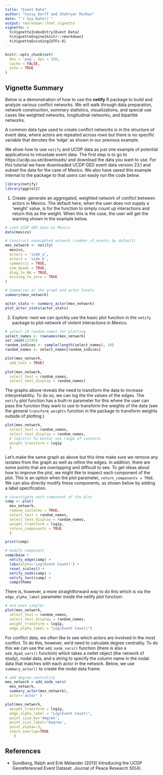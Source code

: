 ```yaml
---
title: "Event Data"
author: "Cassy Dorff and Shahryar Minhas"
date: "`r Sys.Date()`"
output: rmarkdown::html_vignette
vignette: >
  %\VignetteIndexEntry{Event Data}
  %\VignetteEngine{knitr::rmarkdown}
  %\VignetteEncoding{UTFs-8}
---
```


```r
knitr::opts_chunk$set(
  dev = 'png', dpi = 150,
  cache = FALSE,
  echo = TRUE
)
```

##  Vignette Summary 

Below is a demonstration of how to use the **netify** R package to build and analyze various conflict networks. We will walk through data preparation, network construction, summary statistics, visualizations, and special use cases like weighted networks, longitudinal networks, and bipartite networks.

A common data type used to create conflict networks is in the structure of event data, where actors are repeated across rows but there is no specific variable that denotes the 'edge' as shown in our previous example.

We show how to use `netify` and UCDP data as just one example of potential applications to intrastate event data. The first step is to go to https://ucdp.uu.se/downloads/ and download the data you want to use. For this tutorial we have downloaded UCDP GED event data version 23.1 and subset the data for the case of Mexico. We also have saved this example internal to the package to that users can easily run the code below.


```r
library(netify)
library(ggplot2)
```

(1) Create: generate an aggregated, weighted network of conflict between actors in Mexico. The default here, when the user does not supply a 'weight' value, is for the function to simply count up interactions and return this as the weight. When this is the case, the user will get the warning shown in the example below.

```r
# Load UCDP GED data on Mexico
data(mexico)

# Construct unweighted network (number_of_events by default)
mex_network <- netify(
  mexico,
  actor1 = 'side_a',
  actor2 = 'side_b',
  symmetric = TRUE,
  sum_dyads = TRUE,
  diag_to_NA = TRUE,
  missing_to_zero = TRUE
)

# Summaries at the graph and actor levels
summary(mex_network)

actor_stats <- summary_actor(mex_network)
plot_actor_stats(actor_stats)
```

(2) Explore: next we can quickly use the basic plot function in the `netify` package to plot network of violent interactions in Mexico.

```r
# select 10 random names for plotting
select_names <- rownames(mex_network)
set.seed(12345)
random_indices <- sample(length(select_names), 10)
random_names <- select_names[random_indices]

plot(mex_network,
  add_text = TRUE)
    
plot(mex_network,
  select_text = random_names,
  select_text_display = random_names)
```

The graphs above reveals the need to transform the data to increase interpretability. To do so, we can log the the values of the edges. The `netify` plot function has a built-in parameter for this where the user can pass the function they want to use to transform the weights of the data (see the general `transform_weights` function in the package to transform weights outside of plotting.)

```r
plot(mex_network,
  select_text = random_names,
  select_text_display = random_names, 
  # log(x+1) to better see range of connects
  weight_transform = log1p
  )
```

Let's make the same graph as above but this time make sure we remove any isolates from the graph as well as refine the edges. In addition, there are some points that are overlapping and difficult to see. To get ideas about how to improve the plot, we might like to inspect each component of the plot. This is an option when the plot parameter, `return_components = TRUE`. We can also directly modify these components, as shown below by adding a label specification.

```r
# investigate each component of the plot
comp <- plot(
  mex_network,
  remove_isolates = TRUE,
  select_text = random_names,
  select_text_display = random_names,              
  weight_transform = log1p,
  return_components = TRUE
  )

print(comp)

# modify component
comp$base + 
  netify_edge(comp) + 
  labs(alpha='Log(Event Count)') +
  reset_scales() +
  netify_node(comp) +
  netify_text(comp) +
  comp$theme
```

There is, however, a more straightforward way to do this which is via the `edge_alpha_label` parameter inside the netify plot function:

```r
# and even simpler
plot(mex_network, 
  select_text = random_names,
  select_text_display = random_names,
  weight_transform = log1p,
  edge_alpha_label = "Log(Event Count)")
```

For conflict data, we often like to see which actors are involved in the most conflict. To do this, however, we'd need to calculate degree centrality. To do this we can use the `add_node_vars()` function (there is also a `add_dyad_vars()` function) which takes a netlet object (the network of study), nodal data, and a string to specify the column name in the nodal data that matches with each actor in the network. Below, we use `summary_actor()` to create the nodal data frame. 

```r
# add degree centrality 
mex_network = add_node_vars(
  mex_network, 
  summary_actor(mex_network), 
  actor='actor' )

plot(mex_network, 
  weight_transform = log1p,
  edge_alpha_label = "Log(Event Count)",
  point_size_by='degree',
  point_size_label='Degree',
  point_alpha=.5,
  check_overlap=TRUE
    )
```


## References

- Sundberg, Ralph and Erik Melander (2013) Introducing the UCDP Georeferenced Event Dataset. Journal of Peace Research 50(4).